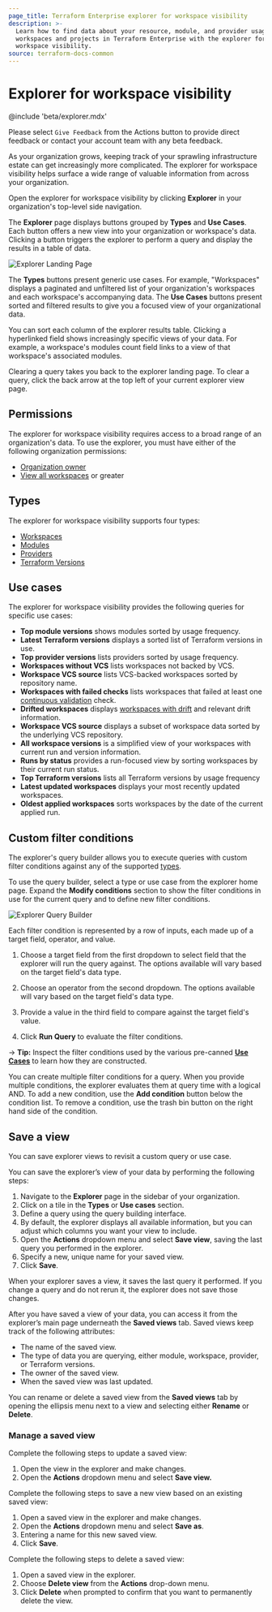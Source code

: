 ```yaml
---
page_title: Terraform Enterprise explorer for workspace visibility
description: >-
  Learn how to find data about your resource, module, and provider usage across
  workspaces and projects in Terraform Enterprise with the explorer for
  workspace visibility.
source: terraform-docs-common
---
```


# Explorer for workspace visibility

<!-- BEGIN: TFEnterprise:only name:explorer -->
@include 'beta/explorer.mdx'

<Note>

Please select `Give Feedback` from the Actions button to provide direct feedback or contact your account team with any beta feedback.

</Note>

<!-- END: TFEnterprise:only name:explorer -->

As your organization grows, keeping track of your sprawling infrastructure estate can get increasingly more complicated. The explorer for workspace visibility helps surface a wide range of valuable information from across your organization.

Open the explorer for workspace visibility by clicking **Explorer** in your organization's top-level side navigation.

The **Explorer** page displays buttons grouped by **Types** and **Use Cases**. Each button offers a new view into your organization or workspace's data. Clicking a button triggers the explorer to perform a query and display the results in a table of data.

![Explorer Landing Page](/img/docs/terraform-cloud-explorer-landing-page.png)

The **Types** buttons present generic use cases. For example, "Workspaces" displays a paginated and unfiltered list of your organization's workspaces and each workspace's accompanying data. The **Use Cases** buttons present sorted and filtered results to give you a focused view of your organizational data.

You can sort each column of the explorer results table. Clicking a hyperlinked field shows increasingly specific views of your data. For example, a workspace's modules count field links to a view of that workspace's associated modules.

Clearing a query takes you back to the explorer landing page. To clear a query, click the back arrow at the top left of your current explorer view page.

## Permissions

The explorer for workspace visibility requires access to a broad range of an organization's data. To use the explorer, you must have either of the following organization permissions:

-   [Organization owner](/terraform/enterprise/users-teams-organizations/permissions#organization-owners)
-   [View all workspaces](/terraform/enterprise/users-teams-organizations/permissions#view-all-workspaces) or greater

## Types

The explorer for workspace visibility supports four types:

-   [Workspaces](/terraform/enterprise/workspaces)
-   [Modules](/terraform/language/modules)
-   [Providers](/terraform/language/providers)
-   [Terraform Versions](/terraform/language/upgrade-guides#upgrading-to-terraform-v1-4)

## Use cases

The explorer for workspace visibility provides the following queries for specific use cases:

-   **Top module versions** shows modules sorted by usage frequency.
-   **Latest Terraform versions** displays a sorted list of Terraform versions in use.
-   **Top provider versions** lists providers sorted by usage frequency.
-   **Workspaces without VCS** lists workspaces not backed by VCS.
-   **Workspace VCS source** lists VCS-backed workspaces sorted by repository name.
-   **Workspaces with failed checks** lists workspaces that failed at least one [continuous validation](/terraform/enterprise/workspaces/health#continuous-validation) check.
-   **Drifted workspaces** displays [workspaces with drift](/terraform/enterprise/workspaces/health#drift-detection) and relevant drift information.
-   **Workspace VCS source** displays a subset of workspace data sorted by the underlying VCS repository.
-   **All workspace versions** is a simplified view of your workspaces with current run and version information.
-   **Runs by status** provides a run-focused view by sorting workspaces by their current run status.
-   **Top Terraform versions** lists all Terraform versions by usage frequency
-   **Latest updated workspaces** displays your most recently updated workspaces.
-   **Oldest applied workspaces** sorts workspaces by the date of the current applied run.

## Custom filter conditions

The explorer's query builder allows you to execute queries with custom filter conditions against any of the supported [types](#types).

To use the query builder, select a type or use case from the explorer home page. Expand the **Modify conditions** section to show the filter conditions in use for the current query and to define new filter conditions.

![Explorer Query Builder](/img/docs/query-builder.png)

Each filter condition is represented by a row of inputs, each made up of a target field, operator, and value.

1.  Choose a target field from the first dropdown to select field that the explorer will run the query against. The options available will vary based on the target field's data type.

2.  Choose an operator from the second dropdown. The options available will vary based on the target field's data type.

3.  Provide a value in the third field to compare against the target field's value.

4.  Click **Run Query** to evaluate the filter conditions.

-> **Tip:** Inspect the filter conditions used by the various pre-canned [**Use Cases**](#use-cases) to learn how they are constructed.

You can create multiple filter conditions for a query. When you provide multiple conditions, the explorer evaluates them at query time with a logical AND. To add a new condition, use the **Add condition** button below the condition list. To remove a condition, use the trash bin button on the right hand side of the condition.

## Save a view

You can save explorer views to revisit a custom query or use case.

You can save the explorer’s view of your data by performing the following steps:

1.  Navigate to the **Explorer** page in the sidebar of your organization.
2.  Click on a tile in the **Types** or **Use cases** section.
3.  Define a query using the query building interface.
4.  By default, the explorer displays all available information, but you can adjust which columns you want your view to include.
5.  Open the **Actions** dropdown menu and select **Save view**, saving the last query you performed in the explorer.
6.  Specify a new, unique name for your saved view.
7.  Click **Save**.

When your explorer saves a view, it saves the last query it performed. If you change a query and do not rerun it, the explorer does not save those changes.

After you have saved a view of your data, you can access it from the explorer’s main page underneath the **Saved views** tab. Saved views keep track of the following attributes:

-   The name of the saved view.
-   The type of data you are querying, either module, workspace, provider, or Terraform versions.
-   The owner of the saved view.
-   When the saved view was last updated.

You can rename or delete a saved view from the **Saved views** tab by opening the ellipsis menu next to a view and selecting either **Rename** or **Delete**.

### Manage a saved view

Complete the following steps to update a saved view:

1.  Open the view in the explorer and make changes.
2.  Open the **Actions** dropdown menu and select **Save view.**

Complete the following steps to save a new view based on an existing saved view:

1.  Open a saved view in the explorer and make changes.
2.  Open the **Actions** dropdown menu and select **Save as**.
3.  Entering a name for this new saved view.
4.  Click **Save**.

Complete the following steps to delete a saved view:

1.  Open a saved view in the explorer.
2.  Choose  **Delete view** from the **Actions** drop-down menu.
3.  Click **Delete** when prompted to confirm that you want to permanently delete the view.
